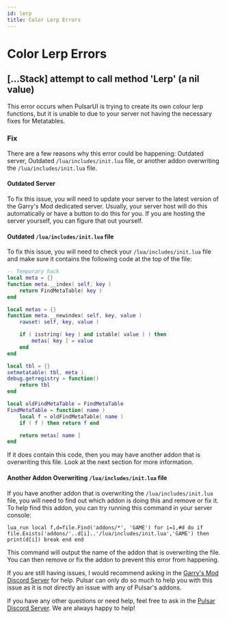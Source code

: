 ```yaml
---
id: lerp
title: Color Lerp Errors
---
```


# Color Lerp Errors
## [...Stack] attempt to call method 'Lerp' (a nil value)

This error occurs when PulsarUI is trying to create its own colour lerp functions, but it is unable to due to your server not having the necessary fixes for Metatables.

### Fix
There are a few reasons why this error could be happening: Outdated server, Outdated `/lua/includes/init.lua` file, or another addon overwriting the `/lua/includes/init.lua` file.

#### Outdated Server
To fix this issue, you will need to update your server to the latest version of the Garry's Mod dedicated server.
Usually, your server host will do this automatically or have a button to do this for you. If you are hosting the server yourself, you can figure that out yourself.

#### Outdated `/lua/includes/init.lua` file
To fix this issue, you will need to check your `/lua/includes/init.lua` file and make sure it contains the following code at the top of the file:
```lua
-- Temporary hack
local meta = {}
function meta.__index( self, key )
	return FindMetaTable( key )
end

local metas = {}
function meta.__newindex( self, key, value )
	rawset( self, key, value )

	if ( isstring( key ) and istable( value ) ) then
		metas[ key ] = value
	end
end

local tbl = {}
setmetatable( tbl, meta )
debug.getregistry = function()
	return tbl
end

local oldFindMetaTable = FindMetaTable
FindMetaTable = function( name )
	local f = oldFindMetaTable( name )
	if ( f ) then return f end

	return metas[ name ]
end
```

If it does contain this code, then you may have another addon that is overwriting this file. Look at the next section for more information.

#### Another Addon Overwriting `/lua/includes/init.lua` file
If you have another addon that is overwriting the `/lua/includes/init.lua` file, you will need to find out which addon is doing this and remove or fix it.
To help find this addon, you can try running this command in your server console:
```
lua_run local f,d=file.Find('addons/*', 'GAME') for i=1,#d do if file.Exists('addons/'..d[i]..'/lua/includes/init.lua','GAME') then print(d[i]) break end end
```

This command will output the name of the addon that is overwriting the file. You can then remove or fix the addon to prevent this error from happening.

If you are still having issues, I would recommend asking in the [Garry's Mod Discord Server](https://discord.com/invite/gmod) for help. Pulsar can only do so much to help you with this issue as it is not directly an issue with any of Pulsar's addons.

If you have any other questions or need help, feel free to ask in the [Pulsar Discord Server](https://discord.gg/pulsar). We are always happy to help!
